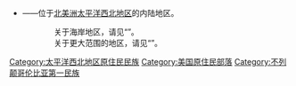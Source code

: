 *{{link-en|西北高原原住民民族|Indigenous peoples of the Northwest Plateau}}——位于[[北美洲|北美洲]][[太平洋西北地区|太平洋西北地区]]的内陆地区。

::关于海岸地区，请见“{{link-en|Category:太平洋西北地区海岸原住民民族|Category: Indigenous peoples of the Pacific Northwest Coast}}”。
::关于更大范围的地区，请见“{{link-en|Category:太平洋西北地区原住民民族|Category: Indigenous peoples of the Pacific Northwest}}”。

{{太平洋西北地区原住民民族}}
{{link-en|Template:北美原住民文化地区|Template:Cultural areas of indigenous North Americans}}

[[Category:太平洋西北地区原住民民族|Category:太平洋西北地区原住民民族]]
[[Category:美国原住民部落|Category:美国原住民部落]]
[[Category:不列颠哥伦比亚第一民族|Category:不列颠哥伦比亚第一民族]]